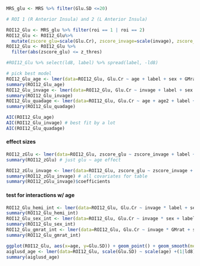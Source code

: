 <!-- GLOBALS:
  MRS    -- cleaned data with invage
  zthres -- probably =2
-->

```r
MRS_glu <- MRS %>% filter(Glu.SD <=20)

# ROI 1 (R Anterior Insula) and 2 (L Anterior Insula)

ROI12_Glu <- MRS_glu %>% filter(roi == 1 | roi == 2)
ROI12_Glu <- ROI12_Glu%>%
  mutate(zscore_glu=scale(Glu.Cr), zscore_invage=scale(invage), zscore_gm=scale(GMrat))
ROI12_Glu <- ROI12_Glu %>% 
  filter(abs(zscore_glu) <= z_thres)

#ROI12_Glu %>% select(ld8, label) %>% spread(label, -ld8)

# pick best model
ROI12_Glu_age <- lmer(data=ROI12_Glu, Glu.Cr ~ age + label + sex + GMrat + (1|ld8))
summary(ROI12_Glu_age)
ROI12_Glu_invage <- lmer(data=ROI12_Glu, Glu.Cr ~ invage + label + sex + GMrat + (1|ld8))
summary(ROI12_Glu_invage) 
ROI12_Glu_quadage <- lmer(data=ROI12_Glu, Glu.Cr ~ age + age2 + label + sex + GMrat + (1|ld8))
summary(ROI12_Glu_quadage) 

AIC(ROI12_Glu_age)
AIC(ROI12_Glu_invage) # best fit by a lot
AIC(ROI12_Glu_quadage)

```

#### effect sizes
```r
ROI12_zGlu <- lmer(data=ROI12_Glu, zscore_glu ~ zscore_invage + label + (1|ld8))
summary(ROI12_zGlu) # just glu ~ age effect

ROI12_zGlu_invage <- lmer(data=ROI12_Glu, zscore_glu ~ zscore_invage + label + sex + zscore_gm + (1|ld8))
summary(ROI12_zGlu_invage) # all covariates for table
summary(ROI12_zGlu_invage)$coefficients
```

#### test for interactions w/ age
```r
ROI12_Glu_hemi_int <- lmer(data=ROI12_Glu, Glu.Cr ~ invage * label + sex + GMrat + (1|ld8))
summary(ROI12_Glu_hemi_int) 
ROI12_Glu_sex_int <- lmer(data=ROI12_Glu, Glu.Cr ~ invage * sex + label + GMrat + (1|ld8))
summary(ROI12_Glu_sex_int) 
ROI12_Glu_gmrat_int <- lmer(data=ROI12_Glu, Glu.Cr ~ invage * GMrat + sex + label + (1|ld8))
summary(ROI12_Glu_gmrat_int) 

ggplot(ROI12_Glu, aes(x=age, y=Glu.SD)) + geom_point() + geom_smooth(method="lm") + theme_classic()
aiglusd_age <- lmer(data=ROI12_Glu, scale(Glu.SD) ~ scale(age) +(1|ld8))
summary(aiglusd_age)
```
